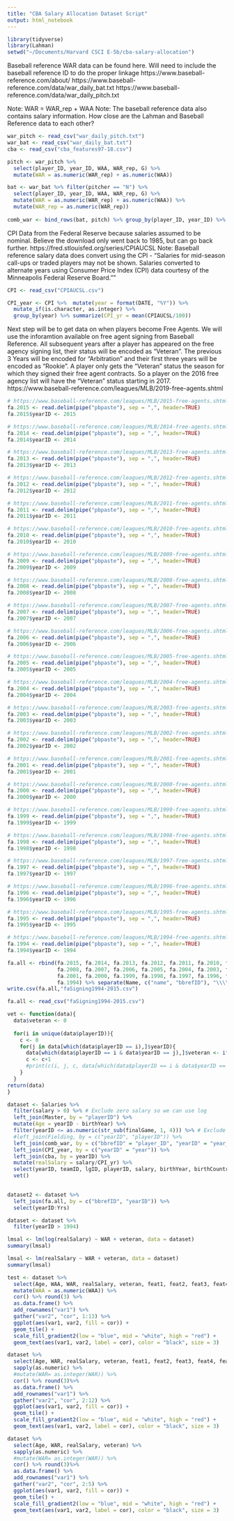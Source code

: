 ```yaml
---
title: "CBA Salary Allocation Dataset Script"
output: html_notebook
---
```


```r
library(tidyverse)
library(Lahman)
setwd("~/Documents/Harvard CSCI E-5b/cba-salary-allocation")
```


Baseball reference WAR data can be found here. Will need to include the baseball reference ID to do the proper linkage
https://www.baseball-reference.com/about/
https://www.baseball-reference.com/data/war_daily_bat.txt
https://www.baseball-reference.com/data/war_daily_pitch.txt

Note: WAR = WAR_rep + WAA
Note: The baseball reference data also contains salary information. How close are the Lahman and Baseball Reference data to each other?

```r
war_pitch <- read_csv("war_daily_pitch.txt")
war_bat <- read_csv("war_daily_bat.txt")
cba <- read_csv("cba_features97-18.csv")
```


```r
pitch <- war_pitch %>%
  select(player_ID, year_ID, WAA, WAR_rep, G) %>%
  mutate(WAR = as.numeric(WAR_rep) + as.numeric(WAA))

bat <- war_bat %>% filter(pitcher == "N") %>%
  select(player_ID, year_ID, WAA, WAR_rep, G) %>%
  mutate(WAR = as.numeric(WAR_rep) + as.numeric(WAA)) %>%
  mutate(WAR_rep = as.numeric(WAR_rep))
  
comb_war <- bind_rows(bat, pitch) %>% group_by(player_ID, year_ID) %>% top_n(1, G)

```

CPI Data from the Federal Reserve because salaries assumed to be nominal. Believe the download only went back to 1985, but can go back further.
https://fred.stlouisfed.org/series/CPIAUCSL
Note: Baseball reference salary data does convert using the CPI  - "Salaries for mid-season call-ups or traded players may not be shown. Salaries converted to alternate years using Consumer Price Index (CPI) data courtesy of the Minneapolis Federal Reserve Board.""

```r
CPI <- read_csv("CPIAUCSL.csv")

CPI_year <- CPI %>%  mutate(year = format(DATE, "%Y")) %>% 
  mutate_if(is.character, as.integer) %>%
  group_by(year) %>% summarize(CPI_yr = mean(CPIAUCSL/100)) 
```

Next step will be to get data on when players become Free Agents. We will use the inforamtion available on free agent signing from Baseball Reference. All subsequent years after a player has appeared on the free agency signing list, their status will be encoded as "Veteran". The previous 3 Years will be encoded for "Arbitration" and their first three years will be encoded as "Rookie". A player only gets the "Veteran" status the season for which they signed their free agent contracts. So a player on the 2016 free agency list will have the "Veteran" status starting in 2017.
https://www.baseball-reference.com/leagues/MLB/2019-free-agents.shtml


```r
# https://www.baseball-reference.com/leagues/MLB/2015-free-agents.shtml
fa.2015 <- read.delim(pipe("pbpaste"), sep = ",", header=TRUE)
fa.2015$yearID <- 2015

# https://www.baseball-reference.com/leagues/MLB/2014-free-agents.shtml
fa.2014 <- read.delim(pipe("pbpaste"), sep = ",", header=TRUE)
fa.2014$yearID <- 2014

# https://www.baseball-reference.com/leagues/MLB/2013-free-agents.shtml
fa.2013 <- read.delim(pipe("pbpaste"), sep = ",", header=TRUE)
fa.2013$yearID <- 2013

# https://www.baseball-reference.com/leagues/MLB/2012-free-agents.shtml
fa.2012 <- read.delim(pipe("pbpaste"), sep = ",", header=TRUE)
fa.2012$yearID <- 2012

# https://www.baseball-reference.com/leagues/MLB/2011-free-agents.shtml
fa.2011 <- read.delim(pipe("pbpaste"), sep = ",", header=TRUE)
fa.2011$yearID <- 2011

# https://www.baseball-reference.com/leagues/MLB/2010-free-agents.shtml
fa.2010 <- read.delim(pipe("pbpaste"), sep = ",", header=TRUE)
fa.2010$yearID <- 2010

# https://www.baseball-reference.com/leagues/MLB/2009-free-agents.shtml
fa.2009 <- read.delim(pipe("pbpaste"), sep = ",", header=TRUE)
fa.2009$yearID <- 2009

# https://www.baseball-reference.com/leagues/MLB/2008-free-agents.shtml
fa.2008 <- read.delim(pipe("pbpaste"), sep = ",", header=TRUE)
fa.2008$yearID <- 2008

# https://www.baseball-reference.com/leagues/MLB/2007-free-agents.shtml
fa.2007 <- read.delim(pipe("pbpaste"), sep = ",", header=TRUE)
fa.2007$yearID <- 2007

# https://www.baseball-reference.com/leagues/MLB/2006-free-agents.shtml
fa.2006 <- read.delim(pipe("pbpaste"), sep = ",", header=TRUE)
fa.2006$yearID <- 2006

# https://www.baseball-reference.com/leagues/MLB/2005-free-agents.shtml
fa.2005 <- read.delim(pipe("pbpaste"), sep = ",", header=TRUE)
fa.2005$yearID <- 2005

# https://www.baseball-reference.com/leagues/MLB/2004-free-agents.shtml
fa.2004 <- read.delim(pipe("pbpaste"), sep = ",", header=TRUE)
fa.2004$yearID <- 2004

# https://www.baseball-reference.com/leagues/MLB/2003-free-agents.shtml
fa.2003 <- read.delim(pipe("pbpaste"), sep = ",", header=TRUE)
fa.2003$yearID <- 2003

# https://www.baseball-reference.com/leagues/MLB/2002-free-agents.shtml
fa.2002 <- read.delim(pipe("pbpaste"), sep = ",", header=TRUE)
fa.2002$yearID <- 2002

# https://www.baseball-reference.com/leagues/MLB/2001-free-agents.shtml
fa.2001 <- read.delim(pipe("pbpaste"), sep = ",", header=TRUE)
fa.2001$yearID <- 2001

# https://www.baseball-reference.com/leagues/MLB/2000-free-agents.shtml
fa.2000 <- read.delim(pipe("pbpaste"), sep = ",", header=TRUE)
fa.2000$yearID <- 2000

# https://www.baseball-reference.com/leagues/MLB/1999-free-agents.shtml
fa.1999 <- read.delim(pipe("pbpaste"), sep = ",", header=TRUE)
fa.1999$yearID <- 1999

# https://www.baseball-reference.com/leagues/MLB/1998-free-agents.shtml
fa.1998 <- read.delim(pipe("pbpaste"), sep = ",", header=TRUE)
fa.1998$yearID <- 1998

# https://www.baseball-reference.com/leagues/MLB/1997-free-agents.shtml
fa.1997 <- read.delim(pipe("pbpaste"), sep = ",", header=TRUE)
fa.1997$yearID <- 1997

# https://www.baseball-reference.com/leagues/MLB/1996-free-agents.shtml
fa.1996 <- read.delim(pipe("pbpaste"), sep = ",", header=TRUE)
fa.1996$yearID <- 1996

# https://www.baseball-reference.com/leagues/MLB/1995-free-agents.shtml
fa.1995 <- read.delim(pipe("pbpaste"), sep = ",", header=TRUE)
fa.1995$yearID <- 1995

# https://www.baseball-reference.com/leagues/MLB/1994-free-agents.shtml
fa.1994 <- read.delim(pipe("pbpaste"), sep = ",", header=TRUE)
fa.1994$yearID <- 1994

```

```r

fa.all <- rbind(fa.2015, fa.2014, fa.2013, fa.2012, fa.2011, fa.2010, fa.2009,
                fa.2008, fa.2007, fa.2006, fa.2005, fa.2004, fa.2003, fa.2002,
                fa.2001, fa.2000, fa.1999, fa.1998, fa.1997, fa.1996, fa.1995,
                fa.1994) %>% separate(Name, c("name", "bbrefID"), "\\\\") # Escape string headaches https://xkcd.com/1638/
write.csv(fa.all,"faSigning1994-2015.csv")

```
```r
fa.all <- read_csv("faSigning1994-2015.csv")
```

```r
vet <- function(data){
  data$veteran <- 0
  
  for(i in unique(data$playerID)){
    c <- 0
    for(j in data[which(data$playerID == i),]$yearID){
      data[which(data$playerID == i & data$yearID == j),]$veteran <- ifelse(c < 7, 0, 1)
      c <- c+1
      #print(c(i, j, c, data[which(data$playerID == i & data$yearID == j),]$veteran))
    }
  }
return(data)
}
```

```r
dataset <- Salaries %>%
  filter(salary > 0) %>% # Exclude zero salary so we can use log
  left_join(Master, by = "playerID") %>%
  mutate(Age = yearID - birthYear) %>%
  filter(yearID <= as.numeric(str_sub(finalGame, 1, 4))) %>% # Exclude errors in salary table
  #left_join(Fielding, by = c("yearID", "playerID")) %>%
  left_join(comb_war, by = c("bbrefID" = "player_ID", "yearID" = "year_ID")) %>%
  left_join(CPI_year, by = c("yearID" = "year")) %>%
  left_join(cba, by = yearID) %>%
  mutate(realSalary = salary/CPI_yr) %>% 
  select(yearID, teamID, lgID, playerID, salary, birthYear, birthCountry, nameFirst, nameLast, Age, WAA, WAR_rep, WAR, realSalary, bbrefID) %>%
  vet()
  
```

```r
dataset2 <- dataset %>%
  left_join(fa.all, by = c("bbrefID", "yearID")) %>% 
  select(yearID:Yrs)
```

```r
dataset <- dataset %>%
  filter(yearID > 1994)
```



```r
lmsal <- lm(log(realSalary) ~ WAR + veteran, data = dataset)
summary(lmsal)
```

```r
lmsal <- lm(realSalary ~ WAR + veteran, data = dataset)
summary(lmsal)
```


```r
test <- dataset %>% 
  select(Age, WAA, WAR, realSalary, veteran, feat1, feat2, feat3, feat4, feat5, feat6, feat7) %>% 
  mutate(WAA = as.numeric(WAA)) %>%
  cor() %>% round(3) %>% 
  as.data.frame() %>% 
  add_rownames("var1") %>%
  gather("var2", "cor", 1:13) %>%
  ggplot(aes(var1, var2, fill = cor)) +
  geom_tile() +
  scale_fill_gradient2(low = "blue", mid = "white", high = "red") +
  geom_text(aes(var1, var2, label = cor), color = "black", size = 3)
```


```r
dataset %>% 
  select(Age, WAR, realSalary, veteran, feat1, feat2, feat3, feat4, feat5, feat6, feat7) %>% 
  sapply(as.numeric) %>%
  #mutate(WAR= as.integer(WAR)) %>%
  cor() %>% round(3)%>% 
  as.data.frame() %>% 
  add_rownames("var1") %>%
  gather("var2", "cor", 2:12) %>%
  ggplot(aes(var1, var2, fill = cor)) +
  geom_tile() +
  scale_fill_gradient2(low = "blue", mid = "white", high = "red") +
  geom_text(aes(var1, var2, label = cor), color = "black", size = 3)
```



```r
dataset %>% 
  select(Age, WAR, realSalary, veteran) %>% 
  sapply(as.numeric) %>%
  #mutate(WAR= as.integer(WAR)) %>%
  cor() %>% round(3)%>% 
  as.data.frame() %>% 
  add_rownames("var1") %>%
  gather("var2", "cor", 2:5) %>%
  ggplot(aes(var1, var2, fill = cor)) +
  geom_tile() +
  scale_fill_gradient2(low = "blue", mid = "white", high = "red") +
  geom_text(aes(var1, var2, label = cor), color = "black", size = 3)
```


```r

```






